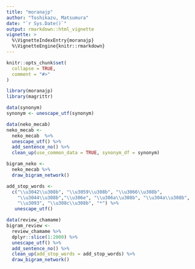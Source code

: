 ```yaml
---
title: "moranajp"
author: "Toshikazu, Matsumura"
date: "`r Sys.Date()`"
output: rmarkdown::html_vignette
vignette: >
  %\VignetteIndexEntry{moranajp}
  %\VignetteEngine{knitr::rmarkdown}
---
```


```r
knitr::opts_chunk$set(
  collapse = TRUE,
  comment = "#>"
)
```

```r
library(moranajp)
library(magrittr)
```

```r
data(synonym)
synonym <- unescape_utf(synonym)

data(neko_mecab)
neko_mecab <- 
  neko_mecab  %>%
  unescape_utf() %>%
  add_sentence_no() %>%
  clean_up(use_common_data = TRUE, synonym_df = synonym)

bigram_neko <- 
  neko_mecab %>%
  draw_bigram_network()

add_stop_words <- 
  c("\\u3042\\u308b", "\\u3059\\u308b", "\\u3066\\u308b", 
    "\\u3044\\u308b","\\u306e", "\\u306a\\u308b", "\\u304a\\u308b", 
    "\\u3093", "\\u308c\\u308b", "*") %>% 
   unescape_utf()

data(review_chamame)
bigram_review <- 
  review_chamame %>%
  dplyr::slice(1:2000) %>%
  unescape_utf() %>%
  add_sentence_no() %>%
  clean_up(add_stop_words = add_stop_words) %>%
  draw_bigram_network()
```

